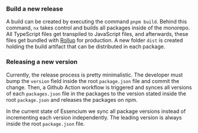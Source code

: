 ### Build a new release

A build can be created by executing the command `pnpm build`. Behind this command, `nx` takes control and builds all packages inside of the monorepo. All TypeScript files get transpiled to JavaScript files, and afterwards, these files get bundled with [Rollup](https://rollupjs.org/guide/en/) for production. A new folder `dist` is created holding the build artifact that can be distributed in each package.

### Releasing a new version

Currently, the release process is pretty minimalistic. The developer must bump the `version` field inside the root `package.json` file and commit the change. Then, a Github Action workflow is triggered and synces all versions of each `packages.json` file in the packages to the version stated inside the root `package.json` and releases the packages on npm.

In the current state of Essencium we sync all package versions instead of incrementing each version independently. The leading version is always inside the root `package.json` file.
